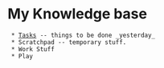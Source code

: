 = My Knowledge base =
  * [[Tasks]] -- things to be done _yesterday_
  * Scratchpad -- temporary stuff.
  * Work Stuff
  * Play

